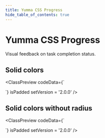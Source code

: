 ```yaml
---
title: Yumma CSS Progress
hide_table_of_contents: true
---
```



# Yumma CSS Progress

Visual feedback on task completion status.

## Solid colors

<ClassPreview
  codeData={`<div class="fd-c">
    <div class="bg-l-gray-6 d-f h-2 my-3 ovf-h rad-2 w-full" role="progressbar">
      <div class="bg-gray d-f fd-c fs-xs jc-c ovf-h rad-2 t-white ta-c w-half"></div>
    </div>
    <div class="bg-l-gray-6 d-f h-2 my-3 ovf-h rad-2 w-full" role="progressbar">
      <div class="bg-teal d-f fd-c fs-xs jc-c ovf-h rad-2 t-white ta-c w-half"></div>
    </div>
    <div class="bg-l-gray-6 d-f h-2 my-3 ovf-h rad-2 w-full" role="progressbar">
      <div class="bg-blue d-f fd-c fs-xs jc-c ovf-h rad-2 t-white ta-c w-half"></div>
    </div>
    <div class="bg-l-gray-6 d-f h-2 my-3 ovf-h rad-2 w-full" role="progressbar">
      <div class="bg-yellow d-f fd-c fs-xs jc-c ovf-h rad-2 t-white ta-c w-half"></div>
    </div>
    <div class="bg-l-gray-6 d-f h-2 my-3 ovf-h rad-2 w-full" role="progressbar">
      <div class="bg-red d-f fd-c fs-xs jc-c ovf-h rad-2 t-white ta-c w-half"></div>
    </div>
  </div>`}
  isPadded
  setVersion = '2.0.0' 
/>

## Solid colors without radius

<ClassPreview
  codeData={`<div class="fd-c">
    <div class="bg-l-gray-6 d-f h-2 my-3 ovf-h w-full" role="progressbar">
      <div class="bg-gray d-f fd-c fs-xs jc-c ovf-h t-white ta-c w-half"></div>
    </div>
    <div class="bg-l-gray-6 d-f h-2 my-3 ovf-h w-full" role="progressbar">
      <div class="bg-teal d-f fd-c fs-xs jc-c ovf-h t-white ta-c w-half"></div>
    </div>
    <div class="bg-l-gray-6 d-f h-2 my-3 ovf-h w-full" role="progressbar">
      <div class="bg-blue d-f fd-c fs-xs jc-c ovf-h t-white ta-c w-half"></div>
    </div>
    <div class="bg-l-gray-6 d-f h-2 my-3 ovf-h w-full" role="progressbar">
      <div class="bg-yellow d-f fd-c fs-xs jc-c ovf-h t-white ta-c w-half"></div>
    </div>
    <div class="bg-l-gray-6 d-f h-2 my-3 ovf-h w-full" role="progressbar">
      <div class="bg-red d-f fd-c fs-xs jc-c ovf-h t-white ta-c w-half"></div>
    </div>
  </div>`}
  isPadded
  setVersion = '2.0.0' 
/>